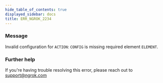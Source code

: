 ```yaml
---
hide_table_of_contents: true
displayed_sidebar: docs
title: ERR_NGROK_2234
---
```




### Message

Invalid configuration for `ACTION`: `CONFIG` is missing required element `ELEMENT`.

<ErrorDetails error="err_ngrok_2234" />

### Further help

If you're having trouble resolving this error, please reach out to [support@ngrok.com](mailto:support@ngrok.com?subject=Help%20with%20ERR_NGROK_2234)
